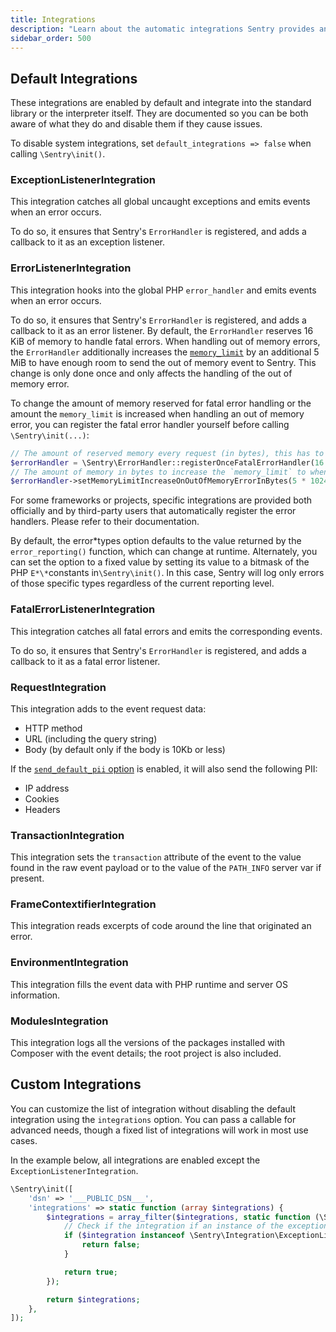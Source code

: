 ```yaml
---
title: Integrations
description: "Learn about the automatic integrations Sentry provides and how to configure them."
sidebar_order: 500
---
```


## Default Integrations

These integrations are enabled by default and integrate into the
standard library or the interpreter itself. They are documented so you can be both aware of what they do and disable them if they cause issues.

To disable system integrations, set `default_integrations => false` when calling `\Sentry\init()`.

### ExceptionListenerIntegration

This integration catches all global uncaught exceptions and emits events when an error occurs.

To do so, it ensures that Sentry's `ErrorHandler` is registered, and adds a callback to it as an exception listener.

### ErrorListenerIntegration

This integration hooks into the global PHP `error_handler` and emits events when an error occurs.

To do so, it ensures that Sentry's `ErrorHandler` is registered, and adds a callback to it as an error listener. By default, the `ErrorHandler` reserves 16 KiB of memory to handle fatal errors. When handling out of memory errors, the `ErrorHandler` additionally increases the [`memory_limit`](https://www.php.net/manual/en/ini.core.php#ini.memory-limit) by an additional 5 MiB to have enough room to send the out of memory event to Sentry. This change is only done once and only affects the handling of the out of memory error.

To change the amount of memory reserved for fatal error handling or the amount the `memory_limit` is increased when handling an out of memory error, you can register the fatal error handler yourself before calling `\Sentry\init(...)`:

```php
// The amount of reserved memory every request (in bytes), this has to be a positive integer amount of bytes. Defaults to 16 KiB
$errorHandler = \Sentry\ErrorHandler::registerOnceFatalErrorHandler(16 * 1024);
// The amount of memory in bytes to increase the `memory_limit` to when handling a out of memory error, can also be set to `null` to disable increasing the `memory_limit`. Defaults to 5 MiB
$errorHandler->setMemoryLimitIncreaseOnOutOfMemoryErrorInBytes(5 * 1024 * 1024);
```

For some frameworks or projects, specific integrations are provided both officially and by third-party users that automatically register the error handlers. Please refer to their documentation.

By default, the error*types option defaults to the value returned by the `error_reporting()` function, which can change at runtime. Alternately, you can set the option to a fixed value by setting its value to a bitmask of the PHP `E*\*`constants in`\Sentry\init()`. In this case, Sentry will log only errors of those specific types regardless of the current reporting level.

### FatalErrorListenerIntegration

This integration catches all fatal errors and emits the corresponding events.

To do so, it ensures that Sentry's `ErrorHandler` is registered, and adds a callback to it as a fatal error listener.

### RequestIntegration

This integration adds to the event request data:

- HTTP method
- URL (including the query string)
- Body (by default only if the body is 10Kb or less)

If the [`send_default_pii` option](../configuration/options/#send-default-pii) is enabled, it will also send the following PII:

- IP address
- Cookies
- Headers

### TransactionIntegration

This integration sets the `transaction` attribute of the event to the value found in the raw event payload or to the value of the `PATH_INFO` server var if present.

### FrameContextifierIntegration

This integration reads excerpts of code around the line that originated an error.

### EnvironmentIntegration

This integration fills the event data with PHP runtime and server OS information.

### ModulesIntegration

This integration logs all the versions of the packages installed with Composer with the event details; the root project is also included.

## Custom Integrations

You can customize the list of integration without disabling the default integration using the `integrations` option. You can pass a callable for advanced needs, though a fixed list of integrations will work in most use cases.

In the example below, all integrations are enabled except the `ExceptionListenerIntegration`.

<SignInNote />

```php
\Sentry\init([
    'dsn' => '___PUBLIC_DSN___',
    'integrations' => static function (array $integrations) {
        $integrations = array_filter($integrations, static function (\Sentry\Integration\IntegrationInterface $integration) {
            // Check if the integration if an instance of the exception listener and return false to remove it from the array
            if ($integration instanceof \Sentry\Integration\ExceptionListenerIntegration) {
                return false;
            }

            return true;
        });

        return $integrations;
    },
]);
```
